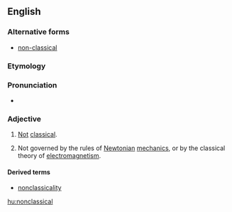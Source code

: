 ==English==

===Alternative forms===
* [[non-classical]]

===Etymology===
{{prefix|non|classical|lang=en}}

===Pronunciation===
* {{IPA|nɑnˈklæsɪkəl|lang=en}}

===Adjective===
{{en-adj}}

# [[not|Not]] [[classical]].
# {{label|en|physics}} Not governed by the rules of [[Newtonian]] [[mechanics]], or by the classical theory of [[electromagnetism]].

====Derived terms====
* [[nonclassicality]]

[[hu:nonclassical]]